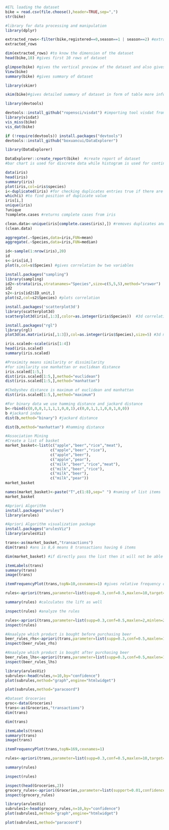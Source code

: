 

```{r}
#ETL loading the dataset
bike = read.csv(file.choose(),header=TRUE,sep=",")
str(bike)

```
```{r}
#library for data processing and manipulation
library(dplyr)

```

```{r}
extracted_rows<-filter(bike,registered==0,season==1 | season==2) #extracted data where users are not registered ie. 0 and season is 0 or 1(summer or winter )
extracted_rows
```

```{r}
dim(extracted_rows) #to know the dimension of the dataset
head(bike,10) #gives first 10 rows of dataset

```

```{r}
glimpse(bike) #gives the vertical preview of the dataset and also gives the datatype of columns
View(bike)
summary(bike) #gives summary of dataset
```

```{r}
library(skimr)
```

```{r}
skim(bike)#gives detailed summary of dataset in form of table more informative than summary func as it also tells missing values and complete rows 
```

```{r}
library(devtools)
```

```{r}
devtools::install_github("ropensci/visdat") #importing tool visdat from developer's site which is uploaded on github repo
library(visdat)
vis_miss(bike)
vis_dat(bike)
```

```{r}
if (!require(devtools)) install.packages("devtools")
devtools::install_github("boxuancui/DataExplorer")

library(DataExplorer)
```

```{r}
DataExplorer::create_report(bike)  #create report of dataset
#bar chart is used for discrete data while histogram is used for continuous data
```

```{r}
data(iris)
head(iris)
summary(iris)
plot(iris,col=iris$species)
i<-duplicated(iris) #for checking duplicates entries true if there are duplicates else no
which(i) #to find position of duplicate value
iris[i,]
unique(iris)
?unique
?complete.cases #returns complete cases from iris
```

```{r}
clean.data<-unique(iris[complete.cases(iris),]) #removes duplicates and missing data permanently
(clean.data)
```

```{r}
aggregate(.~Species,data=iris,FUN=mean)
aggregate(.~Species,data=iris,FUN=median)
```
```{r}
id<-sample(1:nrow(iris),20)
id
s<-iris[id,]
plot(s,col=s$Species) #gives correlation bw two variables
```

```{r}
install.packages("sampling")
library(sampling)
id2<-strata(iris,stratanames="Species",size=c(5,5,5),method="srswor")
id2
s2<-iris[id2$ID_unit,]
plot(s2,col=s2$Species) #plots correlation 
```

```{r}
install.packages('scatterplot3d')
library(scatterplot3d)
scatterplot3d(iris[,1:3],color=as.integer(iris$Species))  #3d correlation plot
```

```{r}
install.packages("rgl")
library(rgl)
plot3d(as.matrix(iris[,1:3]),col=as.integer(iris$Species),size=5) #3d matrix plot

```

```{r}
iris.scaled<-scale(iris[1:4])
head(iris.scaled)
summary(iris.scaled)
```


```{r}
#Proximity means similarity or dissimilarity
#for similarity use manhattan or euclidean distance
iris.scaled[1:5,]
dist(iris.scaled[1:5,],method="euclidean")
dist(iris.scaled[1:5,],method="manhattan")
```

```{r}
#Chebyshev distance is maximum of euclidean and manhattan
dist(iris.scaled[1:5,],method="maximum")
```

```{r}
#For binary data we use hamming distance and jackard distance
b<-rbind(c(0,0,0,1,1,1,1,0,0,1),c(0,0,1,1,1,0,0,1,0,0))
b #jackard index
dist(b,method="binary") #jackard distance

dist(b,method="manhattan") #hamming distance

```

```{r}
#Association Mining
#Create a list of basket
market_basket<-list(c("apple","beer","rice","meat"),
                    c("apple","beer","rice"),
                    c("apple","beer"),
                    c("apple","pear"),
                    c("milk","beer","rice","meat"),
                    c("milk","beer","rice"),
                    c("milk","beer"),
                    c("milk","pear"))
market_basket

```

```{r}
names(market_basket)<-paste("T",c(1:8),sep=" ") #naming of list items
market_basket
```

```{r}
#Apriori Algorithm
install.packages("arules")
library(arules)

#Apriori Algorithm visualization package
install.packages("arulesViz")
library(arulesViz)
```

```{r}
trans<-as(market_basket,"transactions")
dim(trans) #ans is 8,6 means 8 transactions having 6 items

dim(market_basket) #if directly pass the list then it will not be able to tell no of transactions

itemLabels(trans) 
summary(trans)
image(trans)

itemFrequencyPlot(trans,topN=10,cexnames=1) #gives relative frequency or support

rules<-apriori(trans,parameter=list(supp=0.3,conf=0.5,maxlen=10,target="rules")) #maxlen tells maximum no of items that can be present in rule target is the last column

summary(rules) #calculates the lift as well

inspect(rules) #analyze the rules
```

```{r}
rules<-apriori(trans,parameter=list(supp=0.3,conf=0.5,maxlen=2,minlen=2,target="rules")) #this will only show items with length 2 the ones with length 1 will be eliminated
inspect(rules)

#Anaalyze which product is bought before purchasing beer
beer_rules_rhs<-apriori(trans,parameter=list(supp=0.3,conf=0.5,maxlen=10,minlen=2),appearance=list(default="lhs",rhs="beer"))
inspect(beer_rules_rhs)

```

```{r}
#Anaalyze which product is bought after purchasing beer
beer_rules_lhs<-apriori(trans,parameter=list(supp=0.3,conf=0.5,maxlen=10,minlen=2),appearance=list(default="rhs",lhs="beer"))
inspect(beer_rules_lhs)
```

```{r}
library(arulesViz)
subrules<-head(rules,n=10,by="confidence")
plot(subrules,method="graph",engine="htmlwidget")
```

```{r}
plot(subrules,method="paracoord")
```

```{r}
#Dataset Groceries
groc<-data(Groceries)
trans<-as(Groceries,"transactions")
dim(trans)

dim(trans) 

itemLabels(trans) 
summary(trans)
image(trans)

itemFrequencyPlot(trans,topN=169,cexnames=1) 

rules<-apriori(trans,parameter=list(supp=0.3,conf=0.5,maxlen=10,target="rules")) 

summary(rules) 

inspect(rules)
```

```{r}
inspect(head(Groceries,2))
grocery_rules<-apriori(Groceries,parameter=list(support=0.01,confidence=0.5))
inspect(grocery_rules)

library(arulesViz)
subrules1<-head(grocery_rules,n=10,by="confidence")
plot(subrules1,method="graph",engine="htmlwidget")

plot(subrules1,method="paracoord")

```
